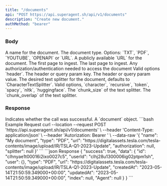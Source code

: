 ```yaml
---
title: "/documents"
api: "POST https://api.superagent.sh/api/v1/documents"
description: "Create new document."
authMethod: "bearer"
---
```


### Body

<ParamField body="name" type="string">
  A name for the document.
</ParamField>
<ParamField body="type" type="string">
  The document type. Options: `TXT`, `PDF`, `YOUTUBE`, `OPENAPI` or `URL`.
</ParamField>
<ParamField body="url" type="string">
  A publicly available `URL` for the document.
</ParamField>
<ParamField body="from_page" type="number">
  The first page to ingest.
</ParamField>
<ParamField body="to_page" type="string">
  The last page to ingest.
</ParamField>
<ParamField body="authorization" type="object">
  Any authorization/authentication needed to access the document
  <Expandable title="authorization object">
    <ResponseField name="type" type="string">
      Valid options `header`.
    </ResponseField>
    <ResponseField name="key" type="string">
      The header or query param key.
    </ResponseField>
    <ResponseField name="value" type="string">
      The header or query param value.
    </ResponseField>
  </Expandable>
</ParamField>
<ParamField body="splitter" type="object">
  The desired text splitter for the document, defaults to
  `CharacterTextSplitter`.
  <Expandable title="authorization object">
    <ResponseField name="type" type="string">
      Valid options, `character`, `recursive`, `token`, `spacy`, `nltk`,
      `huggingface`.
    </ResponseField>
    <ResponseField name="chunk_size" type="number">
      The `chunk_size` of the text splitter.
    </ResponseField>
    <ResponseField name="chunk_overlap" type="number">
      The `chunk_overlap` of the text splitter.
    </ResponseField>
  </Expandable>
</ParamField>

### Response

<ResponseField name="success" type="boolean">
  Indicates whether the call was successful.
</ResponseField>

<ResponseField name="data" type="object">
  A `document` object.
</ResponseField>

<RequestExample>
```bash Example Request
curl --location --request POST 'https://api.superagent.sh/api/v1/documents' \
--header 'Content-Type: application/json' \
--header 'Autorization: Bearer <token>' \
--data-raw '{
    "name": "My document",
    "type": "PDF",
    "url": "https://digitalassets.tesla.com/tesla-contents/image/upload/IR/TSLA-Q1-2023-Update", 
    "authorization": null,
    "splitter": null
}'
```
</RequestExample>

<ResponseExample>
```json Response
{
  "success": true,
  "data": {
    "id": "clhnyae1t00016i2ixo0027c5",
    "userId": "clhj28u1300006ig02ptpm1sh",
    "user": {},
    "type": "PDF",
    "url": "https://digitalassets.tesla.com/tesla-contents/image/upload/IR/TSLA-Q1-2023-Update",
    "createdAt": "2023-05-14T21:50:59.349000+00:00",
    "updatedAt": "2023-05-14T21:50:59.349000+00:00",
    "index": null,
    "Agent": null
  }
}
```
</ResponseExample>
